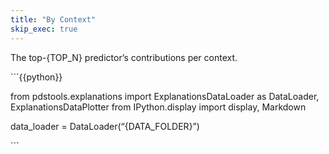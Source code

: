 ```yaml
---
title: "By Context"
skip_exec: true
---
```


The top-{TOP_N} predictor's contributions per context.

```{{python}}

from pdstools.explanations import ExplanationsDataLoader as DataLoader, ExplanationsDataPlotter
from IPython.display import display, Markdown

data_loader = DataLoader("{DATA_FOLDER}")

```